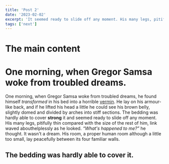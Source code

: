 ```yaml
---
title: 'Post 2'
date: '2023-02-02'
excerpt: 'It seemed ready to slide off any moment. His many legs, pitifully thin compared with the size of the rest of him, link waved abouthelplessly as he looked.'
tags: ['next']
---
```

# The main content
# One morning, when Gregor Samsa woke from troubled dreams.
One morning, when Gregor Samsa woke from troubled dreams, he found himself *transformed* in his bed into a horrible  [vermin](http://en.wikipedia.org/wiki/Vermin "Wikipedia Vermin"). He lay on his armour-like back, and if he lifted his head a little he could see his brown belly, slightly domed and divided by arches into stiff sections. The bedding was hardly able to cover **strong** it and seemed ready to slide off any moment. His many legs, pitifully thin compared with the size of the rest of him, link waved abouthelplessly as he looked. <cite>“What's happened to me?”</cite> he thought. It wasn't a dream. His room, a proper human room although a little too small, lay peacefully between its four familiar walls.</p>

## The bedding was hardly able to cover it.